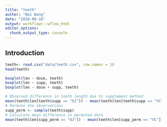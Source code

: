 ```yaml
---
title: "teeth"
author: "Bei Wang"
date: "2020-09-16"
output: workflowr::wflow_html
editor_options:
  chunk_output_type: console
---
```


## Introduction

```r
teeth<- read.csv("data/teeth.csv", row.names = 1)
head(teeth)
```

```r
boxplot(len ~ dose, teeth)
boxplot(len ~ supp, teeth)
boxplot(len ~ dose + supp, teeth)
```

```r
# Observed difference in teeth length due to supplement method
mean(teeth$len[teeth$supp == "OJ"]) - mean(teeth$len[teeth$supp == "VC"])
# Permute the observations
supp_perm <- sample(teeth$supp)
# Calculate mean difference in permuted data
mean(teeth$len[supp_perm == "OJ"]) - mean(teeth$len[supp_perm == "VC"])
```

